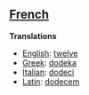 ==[[French]]==

'''Translations'''

*[[English]]: [[twelve]]
*[[Greek]]: [[dodeka]]
*[[Italian]]: [[dodeci]]
*[[Latin]]: [[dodecem]]